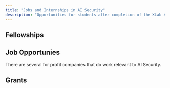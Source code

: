 ```yaml
---
title: "Jobs and Internships in AI Security"
description: "Opportunities for students after completion of the XLab AI Security Guide"
---
```


## Fellowships

<OrganizationCard
  name="XLab Summer Research Fellowship"
  description="The Existential Risk Laboratory’s (XLab) Summer Research Fellowship is a 10-week, in-person program aimed at providing students the opportunity to produce research on emerging threats including those from artificial intelligence."
  websiteUrl="https://xrisk.uchicago.edu/fellowship/"
  lightLogoPath="/images/x.png"
  darkLogoPath="/images/x_white.png"
/>

<OrganizationCard
  name="SPAR"
  description="SPAR is an AI safety and security research fellowship program. SPAR fellows apply directly to work with mentors and collaborate remotely with them over the course of the fellowship."
  websiteUrl="https://sparai.org/"
  lightLogoPath="/images/organizations/spar-light.png"
  darkLogoPath="/images/organizations/spar-dark.png"
/>

<OrganizationCard
  name="MATS"
  description="The ML Alignment & Theory Scholars (MATS) Program is an in person fellowhsip opportunity where mentees work with mentors to develop AI safety and security research."
  websiteUrl="https://www.matsprogram.org/"
  lightLogoPath="/images/organizations/mats-light.png"
  darkLogoPath="/images/organizations/mats-dark.png"
/>

## Job Opportunies

There are several for profit companies that do work relevant to AI Security.

<OrganizationCard
  name="Gray Swan"
  description="Gray Swan is a startup dedicated to improving AI Security. They offer internships and host public AI security competitions."
  websiteUrl="https://www.grayswan.ai/"
  lightLogoPath="/images/organizations/gray-swan-light.png"
  darkLogoPath="/images/organizations/gray-swan-dark.png"
/>

<OrganizationCard
  name="FAR.AI"
  description="FAR.AI does a variety of research including papers related to robustness. In addition to research, FAR.AI hosts a variety of events and programs."
  websiteUrl="https://far.ai/"
  lightLogoPath="/images/organizations/far-light.png"
  darkLogoPath="/images/organizations/far-dark.png"
/>

<OrganizationCard
  name="Center for AI Safety"
  description="The Center for AI Safety (CAIS) does research, feild building and provides compute for AI safety researchers."
  websiteUrl="https://safe.ai/"
  lightLogoPath="/images/organizations/cais.png"
  darkLogoPath="/images/organizations/cais.png"
/>

<OrganizationCard
  name="METR"
  description="METR is a research organization that specializes in evaluating the safety and capabilities of LLMs. They don't specifically focus on robustness but we believe their research is connected in many ways."
  websiteUrl="https://metr.org/"
  lightLogoPath="/images/organizations/metr.png"
  darkLogoPath="/images/organizations/metr-dark.svg"
/>

<OrganizationCard
  name="Goodfire"
  description="Goodfire is a for-profit research company that seeks to advance the field of mechanistic interpretability. Some researchers believe this work could improve AI security."
  websiteUrl="https://goodfire.ai"
  lightLogoPath="/images/organizations/goodfire-light.png"
  darkLogoPath="/images/organizations/goodfire-dark.png"
/>

## Grants

<OrganizationCard
  name="UK AISI"
  description="The UK AI Security institute provides funding opportunities for researchers pursuing work in AI safety or security. They also have a variety of open roles."
  websiteUrl="https://www.aisi.gov.uk/"
  lightLogoPath="/images/organizations/uk-aisi.png"
  darkLogoPath="/images/organizations/uk-aisi.png"
/>

<OrganizationCard
  name="Open Philanthropy"
  description="Open Philanthropy accepts grant applications for AI safety and security work. You may apply as an individual."
  websiteUrl="https://www.openphilanthropy.org/"
  lightLogoPath="/images/organizations/openphil.png"
  darkLogoPath="/images/organizations/openphil.png"
/>
